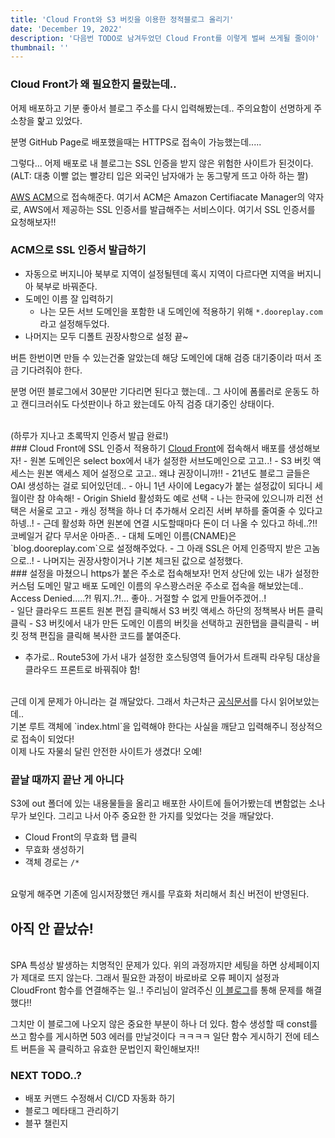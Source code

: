 ```yaml
---
title: 'Cloud Front와 S3 버킷을 이용한 정적블로그 올리기'
date: 'December 19, 2022'
description: '다음번 TODO로 남겨두었던 Cloud Front를 이렇게 벌써 쓰게될 줄이야'
thumbnail: ''
---
```


### Cloud Front가 왜 필요한지 몰랐는데..
어제 배포하고 기분 좋아서 블로그 주소를 다시 입력해봤는데.. 주의요함이 선명하게 주소창을 핥고 있었다.

분명 GitHub Page로 배포했을때는 HTTPS로 접속이 가능했는데.....

그렇다... 어제 배포로 내 블로그는 SSL 인증을 받지 않은 위험한 사이트가 된것이다.
<br />
(ALT: 대충 이빨 없는 빨강티 입은 외국인 남자애가 눈 동그랗게 뜨고 아하 하는 짤)

<a href='https://us-east-1.console.aws.amazon.com/acm/home?region=us-east-1#/welcomehttps://aws.amazon.com/ko/certificate-manager/'>AWS ACM</a>으로 접속해준다. 여기서 ACM은 Amazon Certifiacate Manager의 약자로, AWS에서 제공하는 SSL 인증서를 발급해주는 서비스이다.
여기서 SSL 인증서를 요청해보자!!
<br />
### ACM으로 SSL 인증서 발급하기
- 자동으로 버지니아 북부로 지역이 설정될텐데 혹시 지역이 다르다면 지역을 버지니아 북부로 바꿔준다.
- 도메인 이름 잘 입력하기
  - 나는 모든 서브 도메인을 포함한 내 도메인에 적용하기 위해 `*.dooreplay.com`라고 설정해두었다.
- 나머지는 모두 디폴트 권장사항으로 설정 끝~

버튼 한번이면 만들 수 있는건줄 알았는데 해당 도메인에 대해 검증 대기중이라 떠서 조금 기다려줘야 한다.

분명 어떤 블로그에서 30분만 기다리면 된다고 했는데.. 
그 사이에 폼롤러로 운동도 하고 캔디크러쉬도 다섯판이나 하고 왔는데도 아직 검증 대기중인 상태이다.

<br />
(하루가 지나고 초록딱지 인증서 발급 완료!)
<br />
### Cloud Front에 SSL 인증서 적용하기
<a href='https://us-east-1.console.aws.amazon.com/cloudfront/v3/home?region=us-east-1#/welcome'>Cloud Front</a>에 접속해서 배포를 생성해보자!
- 원본 도메인은 select box에서 내가 설정한 서브도메인으로 고고..!
- S3 버킷 액세스는 원본 액세스 제어 설정으로 고고.. 왜냐 권장이니까!!
  - 21년도 블로그 글들은 OAI 생성하는 걸로 되어있던데..
  - 아니 1년 사이에 Legacy가 붙는 설정값이 되다니 세월이란 참 야속해!
- Origin Shield 활성화도 예로 선택
  - 나는 한국에 있으니까 리전 선택은 서울로 고고
  - 캐싱 정책을 하나 더 추가해서 오리진 서버 부하를 줄여줄 수 있다고 하넹..!
  - 근데 활성화 하면 원본에 연결 시도할때마다 돈이 더 나올 수 있다고 하네..?!! 코베일거 같다 무서운 아마존..
- 대체 도메인 이름(CNAME)은 `blog.dooreplay.com`으로 설정해주었다.
- 그 아래 SSL은 어제 인증딱지 받은 고놈으로..! 
- 나머지는 권장사항이거나 기본 체크된 값으로 설정했다.

<br />
### 설정을 마쳤으니 https가 붙은 주소로 접속해보자!
먼저 상단에 있는 내가 설정한 커스텀 도메인 말고 배포 도메인 이름의 우스꽝스러운 주소로 접속을 해보았는데..
Access Denied.....?! 뭐지..?!... 좋아.. 거절할 수 없게 만들어주겠어..!
<br />
- 일단 클라우드 프론트 원본 편집 클릭해서 S3 버킷 액세스 하단의 정책복사 버튼 클릭클릭
- S3 버킷에서 내가 만든 도메인 이름의 버킷을 선택하고 권한탭을 클릭클릭
- 버킷 정책 편집을 클릭해 복사한 코드를 붙여준다.

+ 추가로..
Route53에 가서 내가 설정한 호스팅영역 들어가서 트래픽 라우팅 대상을 클라우드 프론트로 바꿔줘야 함!
<br />
근데 이게 문제가 아니라는 걸 깨달았다.
그래서 차근차근 <a href='https://aws.amazon.com/ko/premiumsupport/knowledge-center/s3-website-cloudfront-error-403'>공식문서</a>를 다시 읽어보았는데..<br />
기본 루트 객체에 `index.html`을 입력해야 한다는 사실을 깨닫고 입력해주니 정상적으로 접속이 되었다!
<br />
이제 나도 자물쇠 달린 안전한 사이트가 생겼다! 오예!
<br />

### 끝날 때까지 끝난 게 아니다
S3에 out 폴더에 있는 내용물들을 올리고 배포한 사이트에 들어가봤는데 변함없는 소나무가 보인다.
그리고 나서 아주 중요한 한 가지를 잊었다는 것을 깨달았다.

- Cloud Front의 무효화 탭 클릭
- 무효화 생성하기
- 객체 경로는 `/*`
<br />
요렇게 해주면 기존에 임시저장했던 캐시를 무효화 처리해서 최신 버전이 반영된다.
<br />


## 아직 안 끝났슈!
<br />
SPA 특성상 발생하는 치명적인 문제가 있다.
위의 과정까지만 세팅을 하면 상세페이지가 제대로 뜨지 않는다.
그래서 필요한 과정이 바로바로 오류 페이지 설정과 CloudFront 함수를 연결해주는 일..!
주리님이 알려주신 <a href='https://bigboss.dev/2022/11/cloudfront-functions-for-spa/'>이 블로그</a>를 통해 문제를 해결했다!!

그치만 이 블로그에 나오지 않은 중요한 부분이 하나 더 있다.
함수 생성할 때 const를 쓰고 함수를 게시하면 503 에러를 만날것이다 ㅋㅋㅋㅋ
일단 함수 게시하기 전에 테스트 버튼을 꼭 클릭하고 유효한 문법인지 확인해보자!!
<br />

### NEXT TODO..?
- 배포 커맨드 수정해서 CI/CD 자동화 하기
- 블로그 메타태그 관리하기
- 블꾸 챌린지